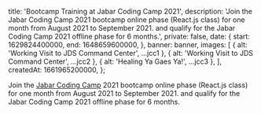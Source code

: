
  title: 'Bootcamp Training at Jabar Coding Camp 2021',
  description:
    'Join the Jabar Coding Camp 2021 bootcamp online phase (React.js class) for one month from August 2021 to September 2021. and qualify for the Jabar Coding Camp 2021 offline phase for 6 months.',
  private: false,
  date: {
    start: 1629824400000,
    end: 1648659600000,
  },
  banner: banner,
  images: [
    { alt: 'Working Visit to JDS Command Center', ...jcc1 },
    { alt: 'Working Visit to JDS Command Center', ...jcc2 },
    { alt: 'Healing Ya Gaes Ya!', ...jcc3 },
  ],
  createdAt: 1661965200000,
};

Join the [Jabar Coding Camp](https://jabarcodingcamp.jabarprov.go.id) 2021 bootcamp online phase (React.js class) for one month from August 2021 to September 2021. and qualify for the Jabar Coding Camp 2021 offline phase for 6 months.
